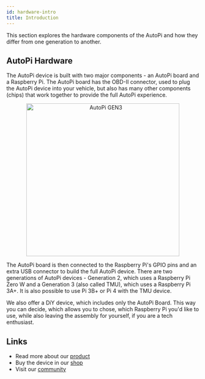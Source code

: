 ```yaml
---
id: hardware-intro
title: Introduction
---
```



This section explores the hardware components of the AutoPi and how they differ from one generation
to another.

## AutoPi Hardware
The AutoPi device is built with two major components - an AutoPi board and a Raspberry Pi. The 
AutoPi board has the OBD-II connector, used to plug the AutoPi device into your vehicle, but also
has many other components (chips) that work together to provide the full AutoPi experience.

<p align="center">
  <img src={useBaseUrl('/img/gen3device_narrow.png')} alt="AutoPi GEN3" width="400"/>
</p>

The AutoPi board is then connected to the Raspberry Pi's GPIO pins and an extra USB connector to
build the full AutoPi device. There are two generations of AutoPi devices - Generation 2, which uses
a Raspberry Pi Zero W and a Generation 3 (also called TMU), which uses a Raspberry Pi 3A+. It is
also possible to use Pi 3B+ or Pi 4 with the TMU device.

We also offer a DiY device, which includes only the AutoPi Board. This way you can decide, which
allows you to chose, which Raspberry Pi you'd like to use, while also leaving the assembly for
yourself, if you are a tech enthusiast.

## Links

- Read more about our [product](https://autopi.io)
- Buy the device in our [shop](https://shop.autopi.io)
- Visit our [community](https://community.autopi.io)